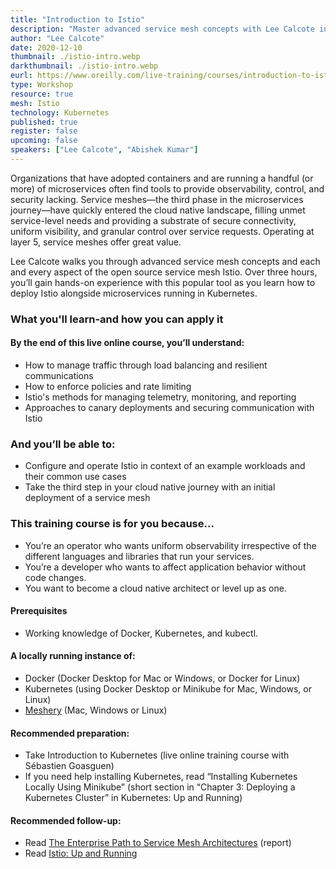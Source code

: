 ```yaml
---
title: "Introduction to Istio"
description: "Master advanced service mesh concepts with Lee Calcote in our hands-on workshop, Introduction to Istio."
author: "Lee Calcote"
date: 2020-12-10
thumbnail: ./istio-intro.webp
darkthumbnail: ./istio-intro.webp
eurl: https://www.oreilly.com/live-training/courses/introduction-to-istio/0636920422716/
type: Workshop
resource: true
mesh: Istio
technology: Kubernetes
published: true
register: false
upcoming: false
speakers: ["Lee Calcote", "Abishek Kumar"]
---
```

Organizations that have adopted containers and are running a handful (or more) of microservices often find tools to provide observability, control, and security lacking. Service meshes—the third phase in the microservices journey—have quickly entered the cloud native landscape, filling unmet service-level needs and providing a substrate of secure connectivity, uniform visibility, and granular control over service requests. Operating at layer 5, service meshes offer great value.

Lee Calcote walks you through advanced service mesh concepts and each and every aspect of the open source service mesh Istio. Over three hours, you’ll gain hands-on experience with this popular tool as you learn how to deploy Istio alongside microservices running in Kubernetes.

### What you'll learn-and how you can apply it

#### By the end of this live online course, you’ll understand:

- How to manage traffic through load balancing and resilient communications
- How to enforce policies and rate limiting
- Istio's methods for managing telemetry, monitoring, and reporting
- Approaches to canary deployments and securing communication with Istio

### And you’ll be able to:

- Configure and operate Istio in context of an example workloads and their common use cases
- Take the third step in your cloud native journey with an initial deployment of a service mesh

### This training course is for you because...

- You’re an operator who wants uniform observability irrespective of the different languages and libraries that run your services.
- You’re a developer who wants to affect application behavior without code changes.
- You want to become a cloud native architect or level up as one.

#### Prerequisites

- Working knowledge of Docker, Kubernetes, and kubectl.

#### A locally running instance of:

- Docker (Docker Desktop for Mac or Windows, or Docker for Linux)
- Kubernetes (using Docker Desktop or Minikube for Mac, Windows, or Linux)
- [Meshery](/cloud-native-management/meshery) (Mac, Windows or Linux)

#### Recommended preparation:

- Take Introduction to Kubernetes (live online training course with Sébastien Goasguen)
- If you need help installing Kubernetes, read “Installing Kubernetes Locally Using Minikube” (short section in “Chapter 3: Deploying a Kubernetes Cluster” in Kubernetes: Up and Running)

#### Recommended follow-up:

- Read [The Enterprise Path to Service Mesh Architectures](/learn/service-mesh-books/the-enterprise-path-to-service-mesh-architectures) (report)
- Read [Istio: Up and Running](/learn/service-mesh-books/istio-up-and-running)
